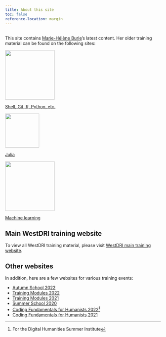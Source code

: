 ```yaml
---
title: About this site
toc: false
reference-location: margin
---
```

<br>
This site contains [Marie-Hélène Burle](https://www.sfu.ca/~msb2/)'s latest content. Her older training material can be found on the following sites:

:::{layout="[[5, 11, -5], ]" layout-valign="center"}
[![](img/cli_etc.png){width="160px"}](https://prog.westdri.ca/)

[Shell, Git, R, Python, etc.](https://prog.westdri.ca/)

[![](img/julia.png){width="110px"}](https://julia.westdri.ca/)

[Julia](https://julia.westdri.ca/)

[![](img/ml.png){width="160px"}](https://ml.westdri.ca/)

[Machine learning](https://ml.westdri.ca/)
:::

## Main WestDRI training website

To view all WestDRI training material, please visit [WestDRI main training website](https://training.westdri.ca/).

## Other websites

In addition, here are a few websites for various training events:

- [Autumn School 2022](https://autumnschool2022.westdri.ca/)
- [Training Modules 2022](https://rcmodules22.netlify.app/)
- [Training Modules 2021](https://wgtm21.netlify.app/)
- [Summer School 2020](https://wgschool.netlify.app/)
- [Coding Fundamentals for Humanists 2022](https://dhsi-2022.netlify.app/)[^1]
- [Coding Fundamentals for Humanists 2021](https://dhsi-2021.netlify.app/)

[^1]: For the Digital Humanities Summer Institute
